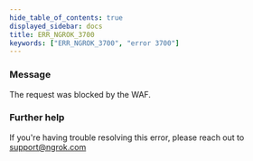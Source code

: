 ```yaml
---
hide_table_of_contents: true
displayed_sidebar: docs
title: ERR_NGROK_3700
keywords: ["ERR_NGROK_3700", "error 3700"]
---
```


### Message

The request was blocked by the WAF.

### Further help

If you're having trouble resolving this error, please reach out to [support@ngrok.com](mailto:support@ngrok.com?subject=Help%20with%20ERR_NGROK_3700)

